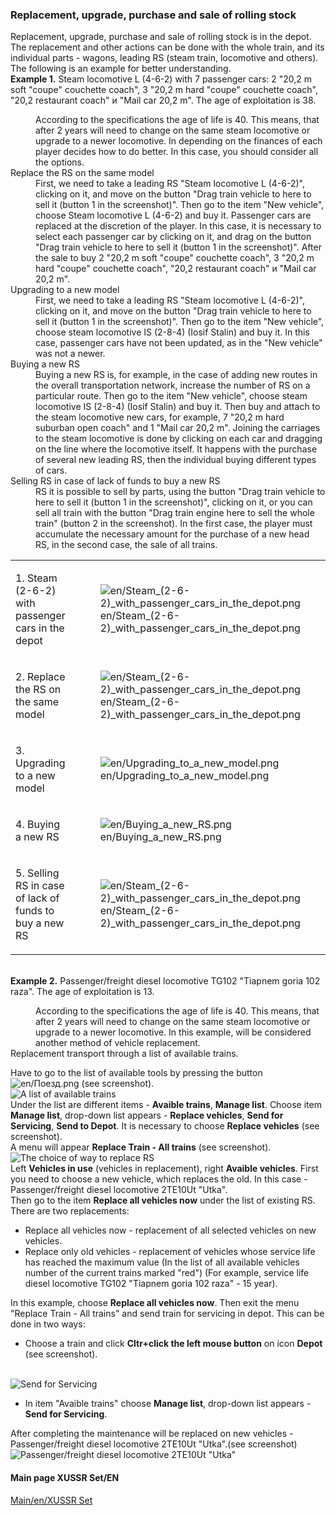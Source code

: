 ===Replacement, upgrade, purchase and sale of rolling stock===
Replacement, upgrade, purchase and sale of rolling stock is in the depot. The replacement and other actions can be done with the whole train, and its individual parts - wagons, leading RS (steam train, locomotive and others). The following is an example for better understanding.
<br>'''Example 1.''' Steam locomotive L (4-6-2) with 7 passenger cars: 2 "20,2 m soft "coupe" couchette coach", 3 "20,2 m hard "coupe" couchette coach", "20,2 restaurant coach" и "Mail car 20,2 m". The age of exploitation is 38.  
:According to the specifications the age of life is 40. This means, that after 2 years will need to change on the same steam locomotive or upgrade to a newer locomotive. In depending on the finances of each player decides how to do better. In this case, you should consider all the options.
;Replace the RS on the same model
:First, we need to take a leading RS "Steam locomotive L (4-6-2)", clicking on it, and move on the button "Drag train vehicle to here to sell it (button 1 in the screenshot)". Then go to the item "New vehicle", choose  Steam locomotive L (4-6-2) and buy it. Passenger cars are replaced at the discretion of the player. In this case, it is necessary to select each passenger car by clicking on it, and drag on the button "Drag train vehicle to here to sell it (button 1 in the screenshot)". After the sale to buy 2 "20,2 m soft "coupe" couchette coach", 3 "20,2 m hard "coupe" couchette coach", "20,2 restaurant coach" и "Mail car 20,2 m". 
;Upgrading to a new model 
:First, we need to take a leading RS "Steam locomotive L (4-6-2)", clicking on it, and move on the button "Drag train vehicle to here to sell it (button 1 in the screenshot)". Then go to the item "New vehicle", choose steam locomotive IS (2-8-4) (Iosif Stalin) and buy it. In this case, passenger cars have not been updated, as in the "New vehicle" was not a newer.
;Buying a new RS
:Buying a new RS is, for example, in the case of adding new routes in the overall transportation network, increase the number of RS on a particular route. Then go to the item "New vehicle", choose steam locomotive IS (2-8-4) (Iosif Stalin) and buy it. Then buy and attach to the steam locomotive new cars, for example, 7 "20,2 m hard suburban open coach" and 1 "Mail car 20,2 m". Joining the carriages to the steam locomotive is done by clicking on each car and dragging on the line where the locomotive itself. It happens with the purchase of several new leading RS, then the individual buying different types of cars.
;Selling RS in case of lack of funds to buy a new RS
:RS it is possible to sell by parts, using the button "Drag train vehicle to here to sell it (button 1 in the screenshot)", clicking on it, or you can sell all train with the button "Drag train engine here to sell the whole train" (button 2 in the screenshot). In the first case, the player must accumulate the necessary amount for the purchase of a new head RS, in the second case, the sale of all trains.
{|class="wikitable"
|-
|1. Steam (2-6-2) with passenger cars in the depot
|[[File:en/Steam (2-6-2) with passenger cars in the depot.png]]
|-
|2. Replace the RS on the same model
|[[File:en/Steam (2-6-2) with passenger cars in the depot.png]]
|-
|3. Upgrading to a new model
|[[File:en/Upgrading to a new model.png]]
|-
|4. Buying a new RS
|[[File:en/Buying a new RS.png]]
|-
|5. Selling RS in case of lack of funds to buy a new RS
|[[File:en/Steam (2-6-2) with passenger cars in the depot.png]]
|}
<br>'''Example 2.''' Passenger/freight diesel locomotive TG102 "Tiapnem goria 102 raza".  The age of exploitation is 13. 
:According to the specifications the age of life is 40. This means, that after 2 years will need to change on the same steam locomotive or upgrade to a newer locomotive. In this example, will be considered another method of vehicle replacement.
;Replacement transport through a list of available trains.
Have to go to the list of available tools by pressing the button [[File:en/Поезд.png]] (see screenshot).
<br>[[File:en/A list of available trains.png|frame|center| A list of available trains]]
<br> Under the list are different items - '''Avaible trains''', '''Manage list'''. Choose item '''Manage list''', drop-down list appears - '''Replace vehicles''', '''Send for Servicing''', '''Send to Depot'''. It is necessary to choose '''Replace vehicles''' (see screenshot).
<br> A menu will appear '''Replace Train - All trains''' (see screenshot).
<br>[[File:en/The choice of way to replace RS.png|frame|center| The choice of way to replace RS]] 
<br>Left '''Vehicles in use'''  (vehicles in replacement), right '''Avaible vehicles'''.
First you need to choose a new vehicle, which replaces the old. In this case - Passenger/freight diesel locomotive 2TE10Ut "Utka".
<br>Then go to the item '''Replace all vehicles now''' under the list of existing RS. There are two replacements:
*Replace all vehicles now - replacement of all selected vehicles on new vehicles.
*Replace only old vehicles - replacement of vehicles whose service life has reached the maximum value (In the list of all available vehicles number of the current trains marked "red") (For example, service life diesel locomotive TG102 "Tiapnem goria 102 raza"  - 15 year).
In this example, choose '''Replace all vehicles now'''. Then exit the menu "Replace Train - All trains" and send train for servicing in depot.
This can be done in two ways:
*Choose a train and click '''Cltr+click the left mouse button''' on icon '''Depot''' (see screenshot).
<br>[[File:en/Maintenance trains.png|frame|center| Send for Servicing]] 
*In item "Avaible trains" choose '''Manage list''', drop-down list appears - '''Send for Servicing'''. 
After completing the maintenance will be replaced on new vehicles - Passenger/freight diesel locomotive 2TE10Ut "Utka".(see screenshot)
<br>[[File:en/Passenger-freight diesel locomotive 2TE10Ut Utka.png|frame|center| Passenger/freight diesel locomotive 2TE10Ut "Utka"]]

====Main page XUSSR Set/EN====
[[Main/en/XUSSR Set]]